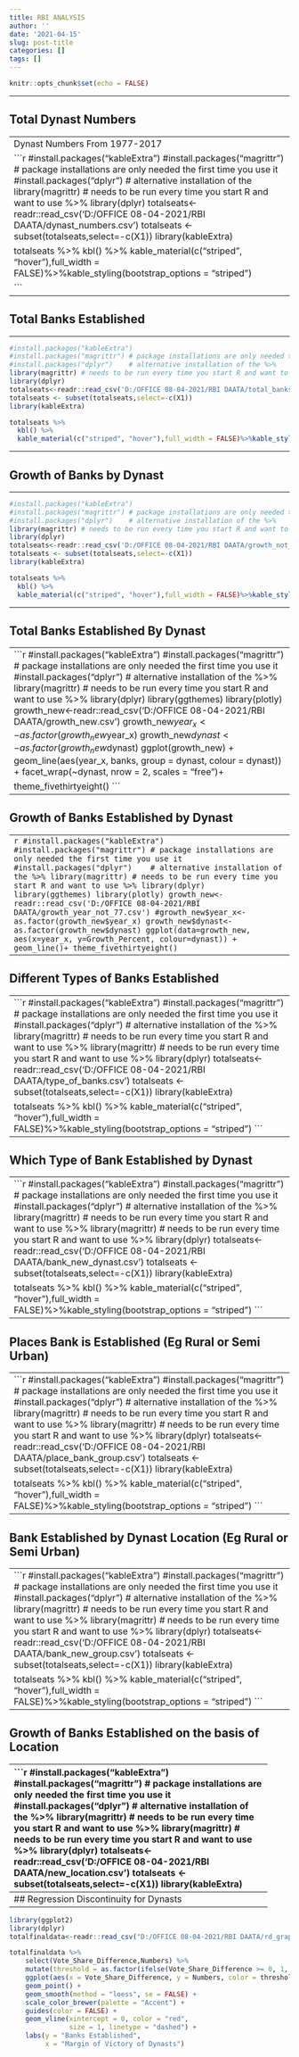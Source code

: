 ```yaml
---
title: RBI ANALYSIS
author: ''
date: '2021-04-15'
slug: post-title
categories: []
tags: []
---
```


```r
knitr::opts_chunk$set(echo = FALSE)
```

------------------------------------------------------------------------


## Total Dynast Numbers

------------------------------------------------------------------------
Dynast Numbers From 1977-2017

```r
#install.packages("kableExtra")
#install.packages("magrittr") # package installations are only needed the first time you use it
#install.packages("dplyr")    # alternative installation of the 
library(magrittr) # needs to be run every time you start R and want to use %>%
library(dplyr)
totalseats<-readr::read_csv('D:/OFFICE 08-04-2021/RBI DAATA/dynast_numbers.csv')
totalseats <- subset(totalseats,select=-c(X1))
library(kableExtra)

totalseats %>%
  kbl() %>%
  kable_material(c("striped", "hover"),full_width = FALSE)%>%kable_styling(bootstrap_options = "striped")

```
------------------------------------------------------------------------


## Total Banks Established

------------------------------------------------------------------------


```r
#install.packages("kableExtra")
#install.packages("magrittr") # package installations are only needed the first time you use it
#install.packages("dplyr")    # alternative installation of the %>%
library(magrittr) # needs to be run every time you start R and want to use %>%
library(dplyr)
totalseats<-readr::read_csv('D:/OFFICE 08-04-2021/RBI DAATA/total_banks_established.csv')
totalseats <- subset(totalseats,select=-c(X1))
library(kableExtra)

totalseats %>%
  kbl() %>%
  kable_material(c("striped", "hover"),full_width = FALSE)%>%kable_styling(bootstrap_options = "striped")

```
------------------------------------------------------------------------


## Growth of Banks by Dynast

------------------------------------------------------------------------


```r
#install.packages("kableExtra")
#install.packages("magrittr") # package installations are only needed the first time you use it
#install.packages("dplyr")    # alternative installation of the %>%
library(magrittr) # needs to be run every time you start R and want to use %>%
library(dplyr)
totalseats<-readr::read_csv('D:/OFFICE 08-04-2021/RBI DAATA/growth_not_77.csv')
totalseats <- subset(totalseats,select=-c(X1))
library(kableExtra)

totalseats %>%
  kbl() %>%
  kable_material(c("striped", "hover"),full_width = FALSE)%>%kable_styling(bootstrap_options = "striped")

```



-----------------------------------------------------------------

## Total Banks Established By Dynast

------------------------------------------------------------------------
```r
#install.packages("kableExtra")
#install.packages("magrittr") # package installations are only needed the first time you use it
#install.packages("dplyr")    # alternative installation of the %>%
library(magrittr) # needs to be run every time you start R and want to use %>%
library(dplyr)
library(ggthemes)
library(plotly)
growth_new<-readr::read_csv('D:/OFFICE 08-04-2021/RBI DAATA/growth_new.csv')
growth_new$year_x<-as.factor(growth_new$year_x)
growth_new$dynast<-as.factor(growth_new$dynast)
ggplot(growth_new) + 
    geom_line(aes(year_x, banks, group = dynast, colour = dynast)) +
     facet_wrap(~dynast, nrow  = 2, scales = "free")+
     
     theme_fivethirtyeight()
```

-----------------------------------------------------------------

## Growth of Banks Established by Dynast

------------------------------------------------------------------------
```r
#install.packages("kableExtra")
#install.packages("magrittr") # package installations are only needed the first time you use it
#install.packages("dplyr")    # alternative installation of the %>%
library(magrittr) # needs to be run every time you start R and want to use %>%
library(dplyr)
library(ggthemes)
library(plotly)
growth_new<-readr::read_csv('D:/OFFICE 08-04-2021/RBI DAATA/growth_year_not_77.csv')
#growth_new$year_x<-as.factor(growth_new$year_x)
growth_new$dynast<-as.factor(growth_new$dynast)
ggplot(data=growth_new,
       aes(x=year_x, y=Growth_Percent, colour=dynast)) +
       geom_line()+
     theme_fivethirtyeight()
```

-----------------------------------------------------------------

## Different Types of Banks Established

------------------------------------------------------------------------
```r
#install.packages("kableExtra")
#install.packages("magrittr") # package installations are only needed the first time you use it
#install.packages("dplyr")    # alternative installation of the %>%
library(magrittr) # needs to be run every time you start R and want to use %>%
library(magrittr) # needs to be run every time you start R and want to use %>%
library(dplyr)
totalseats<-readr::read_csv('D:/OFFICE 08-04-2021/RBI DAATA/type_of_banks.csv')
totalseats <- subset(totalseats,select=-c(X1))
library(kableExtra)

totalseats %>%
  kbl() %>%
  kable_material(c("striped", "hover"),full_width = FALSE)%>%kable_styling(bootstrap_options = "striped")
```

-----------------------------------------------------------------


## Which Type of Bank Established by Dynast

------------------------------------------------------------------------
```r
#install.packages("kableExtra")
#install.packages("magrittr") # package installations are only needed the first time you use it
#install.packages("dplyr")    # alternative installation of the %>%
library(magrittr) # needs to be run every time you start R and want to use %>%
library(magrittr) # needs to be run every time you start R and want to use %>%
library(dplyr)
totalseats<-readr::read_csv('D:/OFFICE 08-04-2021/RBI DAATA/bank_new_dynast.csv')
totalseats <- subset(totalseats,select=-c(X1))
library(kableExtra)

totalseats %>%
  kbl() %>%
  kable_material(c("striped", "hover"),full_width = FALSE)%>%kable_styling(bootstrap_options = "striped")
```

-----------------------------------------------------------------

## Places Bank is Established (Eg Rural or Semi Urban)

------------------------------------------------------------------------
```r
#install.packages("kableExtra")
#install.packages("magrittr") # package installations are only needed the first time you use it
#install.packages("dplyr")    # alternative installation of the %>%
library(magrittr) # needs to be run every time you start R and want to use %>%
library(magrittr) # needs to be run every time you start R and want to use %>%
library(dplyr)
totalseats<-readr::read_csv('D:/OFFICE 08-04-2021/RBI DAATA/place_bank_group.csv')
totalseats <- subset(totalseats,select=-c(X1))
library(kableExtra)

totalseats %>%
  kbl() %>%
  kable_material(c("striped", "hover"),full_width = FALSE)%>%kable_styling(bootstrap_options = "striped")
```

-----------------------------------------------------------------

## Bank Established by Dynast Location (Eg Rural or Semi Urban)

------------------------------------------------------------------------
```r
#install.packages("kableExtra")
#install.packages("magrittr") # package installations are only needed the first time you use it
#install.packages("dplyr")    # alternative installation of the %>%
library(magrittr) # needs to be run every time you start R and want to use %>%
library(magrittr) # needs to be run every time you start R and want to use %>%
library(dplyr)
totalseats<-readr::read_csv('D:/OFFICE 08-04-2021/RBI DAATA/bank_new_group.csv')
totalseats <- subset(totalseats,select=-c(X1))
library(kableExtra)

totalseats %>%
  kbl() %>%
  kable_material(c("striped", "hover"),full_width = FALSE)%>%kable_styling(bootstrap_options = "striped")
```

-----------------------------------------------------------------

## Growth of Banks Established on the basis of Location

------------------------------------------------------------------------
```r
#install.packages("kableExtra")
#install.packages("magrittr") # package installations are only needed the first time you use it
#install.packages("dplyr")    # alternative installation of the %>%
library(magrittr) # needs to be run every time you start R and want to use %>%
library(magrittr) # needs to be run every time you start R and want to use %>%
library(dplyr)
totalseats<-readr::read_csv('D:/OFFICE 08-04-2021/RBI DAATA/new_location.csv')
totalseats <- subset(totalseats,select=-c(X1))
library(kableExtra)

totalseats %>%
  kbl() %>%
  kable_material(c("striped", "hover"),full_width = FALSE)%>%kable_styling(bootstrap_options = "striped")
```

-----------------------------------------------------------------
## Regression Discontinuity for Dynasts
---------------------------------------------------------------------

```r
library(ggplot2)
library(dplyr)
totalfinaldata<-readr::read_csv("D:/OFFICE 08-04-2021/RBI DAATA/rd_graph.csv")

totalfinaldata %>%
    select(Vote_Share_Difference,Numbers) %>%
    mutate(threshold = as.factor(ifelse(Vote_Share_Difference >= 0, 1, 0))) %>%
    ggplot(aes(x = Vote_Share_Difference, y = Numbers, color = threshold)) +
    geom_point() +
    geom_smooth(method = "loess", se = FALSE) +
    scale_color_brewer(palette = "Accent") +
    guides(color = FALSE) +
    geom_vline(xintercept = 0, color = "red",
               size = 1, linetype = "dashed") +
    labs(y = "Banks Established",
         x = "Margin of Victory of Dynasts")



```

